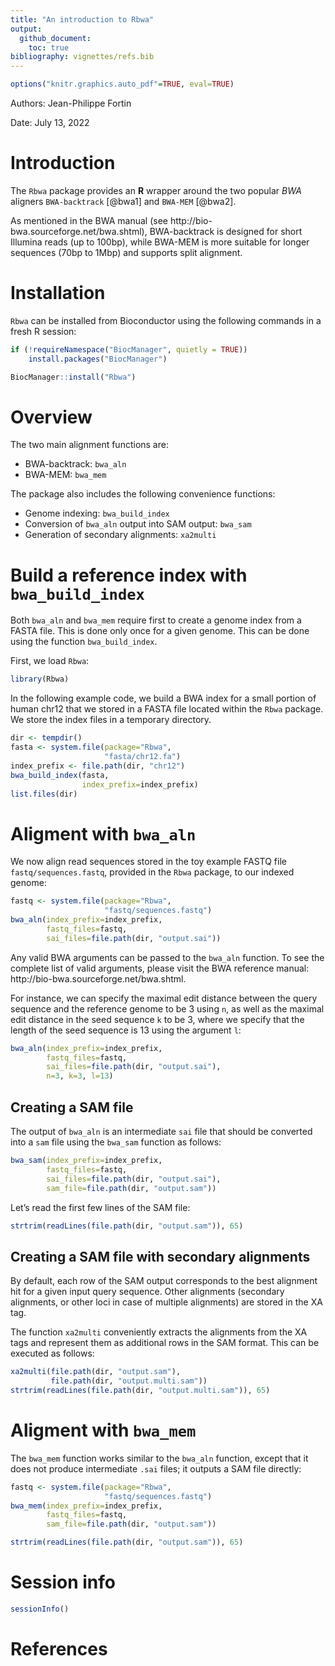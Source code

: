 ```yaml
---
title: "An introduction to Rbwa"
output: 
  github_document:
    toc: true
bibliography: vignettes/refs.bib  
---
```



```r
options("knitr.graphics.auto_pdf"=TRUE, eval=TRUE)
```


Authors: Jean-Philippe Fortin

Date: July 13, 2022






# Introduction

The `Rbwa` package provides an **R** wrapper around the two popular
*BWA*  aligners `BWA-backtrack` [@bwa1] and `BWA-MEM` [@bwa2].

As mentioned in the BWA manual (see http://bio-bwa.sourceforge.net/bwa.shtml),
BWA-backtrack is designed for short Illumina reads
(up to 100bp), while BWA-MEM is more suitable for longer sequences
(70bp to 1Mbp) and supports split alignment.


# Installation

`Rbwa` can be installed from Bioconductor using the following
commands in a fresh R session:

```r
if (!requireNamespace("BiocManager", quietly = TRUE))
    install.packages("BiocManager")

BiocManager::install("Rbwa")
```


# Overview

The two main alignment functions are:

- BWA-backtrack: `bwa_aln`
- BWA-MEM: `bwa_mem`

The package also includes the following convenience functions:

- Genome indexing: `bwa_build_index`
- Conversion of `bwa_aln` output into SAM output: `bwa_sam`
- Generation of secondary alignments: `xa2multi`


# Build a reference index with `bwa_build_index`

Both `bwa_aln` and `bwa_mem` require first to create a genome index from a
FASTA file. This is done only once for a given genome.
This can be done using the function
`bwa_build_index`. 

First, we load `Rbwa`:


```r
library(Rbwa)
```

In the following example code, we build a BWA index for a small portion
of human chr12 that we stored in a FASTA file located within the
`Rbwa` package. We store the index files in a temporary directory.


```r
dir <- tempdir()
fasta <- system.file(package="Rbwa",
                     "fasta/chr12.fa")
index_prefix <- file.path(dir, "chr12")
bwa_build_index(fasta,
                index_prefix=index_prefix)
list.files(dir)
```


# Aligment with `bwa_aln`

We now align read sequences stored in the toy example FASTQ file
`fastq/sequences.fastq`, provided in the `Rbwa` package,
to our indexed genome: 

```r
fastq <- system.file(package="Rbwa",
                     "fastq/sequences.fastq")
bwa_aln(index_prefix=index_prefix,
        fastq_files=fastq,
        sai_files=file.path(dir, "output.sai"))
```

Any valid BWA arguments can be passed to the `bwa_aln` function.
To see the complete list of valid arguments, please visit the BWA reference
manual: http://bio-bwa.sourceforge.net/bwa.shtml.

For instance, we can specify the maximal edit distance between the query
sequence and the reference genome to be 3 using `n`, as well as the maximal edit 
distance in the seed sequence `k` to be 3,
where we specify that the length of the seed sequence is 13 using
the argument `l`:


```r
bwa_aln(index_prefix=index_prefix,
        fastq_files=fastq,
        sai_files=file.path(dir, "output.sai"),
        n=3, k=3, l=13)
```


## Creating a SAM file

The output of `bwa_aln` is an intermediate `sai` file that should be 
converted into a `sam` file using the `bwa_sam` function as follows:

```r
bwa_sam(index_prefix=index_prefix,
        fastq_files=fastq,
        sai_files=file.path(dir, "output.sai"),
        sam_file=file.path(dir, "output.sam"))
```

Let's read the first few lines of the SAM file:

```r
strtrim(readLines(file.path(dir, "output.sam")), 65)
```

## Creating a SAM file with secondary alignments

By default, each row of the SAM output corresponds to the best alignment hit 
for a given input query sequence. Other alignments (secondary alignments,
or other loci in case of multiple alignments) are stored in the XA tag.

The function `xa2multi` conveniently extracts the alignments from the XA
tags and represent them as additional rows in the SAM format.
This can be executed as follows:

```r
xa2multi(file.path(dir, "output.sam"),
         file.path(dir, "output.multi.sam"))
strtrim(readLines(file.path(dir, "output.multi.sam")), 65)
```


# Aligment with `bwa_mem`

The `bwa_mem` function works similar to the `bwa_aln` function, except
that it does not produce intermediate `.sai` files; it outputs a SAM file
directly:


```r
fastq <- system.file(package="Rbwa",
                     "fastq/sequences.fastq")
bwa_mem(index_prefix=index_prefix,
        fastq_files=fastq,
        sam_file=file.path(dir, "output.sam"))
```

```r
strtrim(readLines(file.path(dir, "output.sam")), 65)
```




# Session info

```r
sessionInfo()
```

# References
